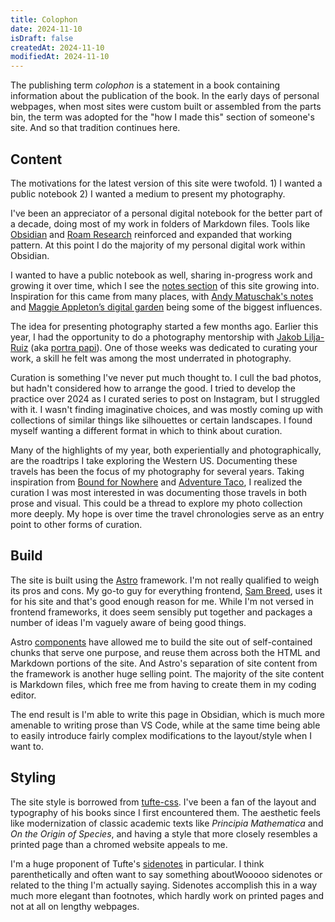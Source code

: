 ```yaml
---
title: Colophon
date: 2024-11-10
isDraft: false
createdAt: 2024-11-10
modifiedAt: 2024-11-10
---
```


The publishing term *colophon* is a statement in a book containing information about the publication of the book.  In the early days of personal webpages, when most sites were custom built or assembled from the parts bin, the term was adopted for the "how I made this" section of someone's site.  And so that tradition continues here.  

## Content

The motivations for the latest version of this site were twofold.  1) I wanted a public notebook 2) I wanted a medium to present my photography.

I've been an appreciator of a personal digital notebook for the better part of a decade, doing most of my work in folders of Markdown files.  Tools like [Obsidian](https://obsidian.md/) and [Roam Research](https://roamresearch.com/)  reinforced and expanded that working pattern.  At this point I do the majority of my personal digital work within Obsidian.

I wanted to have a public notebook as well, sharing in-progress work and growing it over time, which I see the [notes section](/notes) of this site growing into.  Inspiration for this came from many places, with [Andy Matuschak's notes](https://notes.andymatuschak.org/) and [Maggie Appleton’s digital garden](https://maggieappleton.com/garden) being some of the biggest influences.

The idea for presenting photography started a few months ago.  Earlier this year, I had the opportunity to do a photography mentorship with [Jakob Lilja-Ruiz](https://www.jakoblr.com/) (aka [portra papi](https://www.instagram.com/portra_papi)).  One of those weeks was dedicated to curating your work, a skill he felt was among the most underrated in photography.

Curation is something I've never put much thought to.  I cull the bad photos, but hadn't considered how to arrange the good.  I tried to develop the practice over 2024 as I curated series to post on Instagram, but I struggled with it.  I wasn't finding imaginative choices, and was mostly coming up with collections of similar things like silhouettes or certain landscapes.  I found myself wanting a different format in which to think about curation.

Many of the highlights of my year, both experientially and photographically, are the roadtrips I take exploring the Western US. Documenting these travels has been the focus of my photography for several years. Taking inspiration from [Bound for Nowhere](https://www.boundfornowhere.com/) and [Adventure Taco](https://adventuretaco.com/), I realized the curation I was most interested in was documenting those travels in both prose and visual.  This could be a thread to explore my photo collection more deeply. My hope is over time the travel chronologies serve as an entry point to other forms of curation.

## Build

The site is built using the [Astro](https://astro.build/) framework.  I'm not really qualified to weigh its pros and cons.  My go-to guy for everything frontend, [Sam Breed](https://sambreed.dev/), uses it for his site and that's good enough reason for me.  While I'm not versed in frontend frameworks, it does seem sensibly put together and packages a number of ideas I'm vaguely aware of being good things.

Astro [components](https://docs.astro.build/en/basics/astro-components/) have allowed me to build the site out of self-contained chunks that serve one purpose, and reuse them across both the HTML and Markdown portions of the site.  And Astro's separation of site content from the framework is another huge selling point.  The majority of the site content is Markdown files, which free me from having to create them in my coding editor.  

The end result is I'm able to write this page in Obsidian, which is much more amenable to writing prose than VS Code, while at the same time being able to easily introduce fairly complex modifications to the layout/style when I want to.

## Styling

The site style is borrowed from [tufte-css](https://edwardtufte.github.io/tufte-css/).  I've been a fan of the layout and typography of his books since I first encountered them.  The aesthetic feels like modernization of classic academic texts like *Principia Mathematica* and *On the Origin of Species*, and having a style that more closely resembles a printed page than a chromed website appeals to me.

I'm a huge proponent of Tufte's [sidenotes](https://edwardtufte.github.io/tufte-css/#sidenotes) in particular.  I think parenthetically and often want to say something about<Sidenote>Wooooo sidenotes</Sidenote> or related to the thing I'm actually saying.  Sidenotes accomplish this in a way much more elegant than footnotes, which hardly work on printed pages and not at all on lengthy webpages.